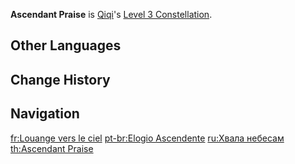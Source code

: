 {{Constellation Infobox
|image       = Constellation Ascendant Praise.png
|description = Increases the Level of [[Adeptus Art: Preserver of Fortune]] by 3.<br />Maximum upgrade level is 15.
|level       = 3
|character   = Qiqi
|utility1    = Talent Level Increase
|utility2    = Elemental Burst Level Increase
}}
'''Ascendant Praise''' is [[Qiqi]]'s [[Level 3 Constellation]].

==Other Languages==
{{Other Languages
|en      = Ascendant Praise
|zhs     = 升天宝诰
|zhs_rm  = Shēngtiān Bǎogào
|zht     = 升天寶誥
|zht_rm  = Shēngtiān Bǎogào
|zh_tl   = Ascension Treasure
|ja      = 昇天宝誥
|ja_rm   = Shouten Houkou
|ja_tl   = Valuable State of Ascension
|ko      = 승천 보고(寶誥)
|ko_rm   = Seungcheon Bogo
|ko_tl   = Valuable State of Ascension
|es      = Mandato celestial
|es_tl   = Heavenly Mandate
|fr      = Louange vers le ciel
|fr_tl   = Praise towards the Sky
|ru      = Хвала небесам
|ru_tl   = Glory to the Heavens
|th      = Ascendant Praise
|vi      = Thăng Thiên Bảo Cáo
|vi_tl   = 
|de      = Lobpreisung des Himmels
|de_tl   = Praise of the Sky
|id      = Ascendant Praise
|pt      = Elogio Ascendente
|pt_tl   = Ascendant Praise
|tr      = Göklere Övgü
|tr_tl   = 
|it      = Mandato celeste
|it_tl   = Celestial Mandate
}}

==Change History==
{{Change History|1.0}}

==Navigation==
{{Talent Navbox|Qiqi}}

[[fr:Louange vers le ciel]]
[[pt-br:Elogio Ascendente]]
[[ru:Хвала небесам]]
[[th:Ascendant Praise]]